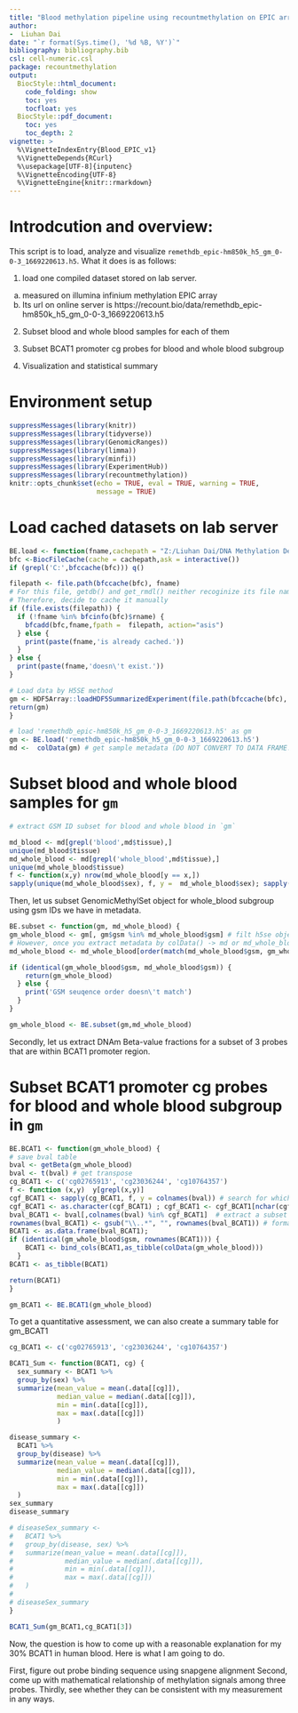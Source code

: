 ```yaml
---
title: "Blood methylation pipeline using recountmethylation on EPIC array - V0_c"
author:
-  Liuhan Dai
date: "`r format(Sys.time(), '%d %B, %Y')`"
bibliography: bibliography.bib
csl: cell-numeric.csl
package: recountmethylation
output:
  BiocStyle::html_document:
    code_folding: show
    toc: yes
    tocfloat: yes
  BiocStyle::pdf_document: 
    toc: yes
    toc_depth: 2
vignette: > 
  %\VignetteIndexEntry{Blood_EPIC_v1}
  %\VignetteDepends{RCurl}
  %\usepackage[UTF-8]{inputenc} 
  %\VignetteEncoding{UTF-8}
  %\VignetteEngine{knitr::rmarkdown}
---
```


# Introdcution and overview: 

This script is to load, analyze and visualize `remethdb_epic-hm850k_h5_gm_0-0-3_1669220613.h5`. What it does is as follows:

1. load one compiled dataset stored on lab server.
  a. measured on illumina infinium methylation EPIC array
  b. Its url on online server is 
  https://recount.bio/data/remethdb_epic-hm850k_h5_gm_0-0-3_1669220613.h5

2. Subset blood and whole blood samples for each of them

3. Subset BCAT1 promoter cg probes for blood and whole blood subgroup

4. Visualization and statistical summary

# Environment setup
```r
suppressMessages(library(knitr))
suppressMessages(library(tidyverse))
suppressMessages(library(GenomicRanges))
suppressMessages(library(limma))
suppressMessages(library(minfi))
suppressMessages(library(ExperimentHub))
suppressMessages(library(recountmethylation))
knitr::opts_chunk$set(echo = TRUE, eval = TRUE, warning = TRUE,
                      message = TRUE)
```

# Load cached datasets on lab server

```r
BE.load <- function(fname,cachepath = "Z:/Liuhan Dai/DNA Methylation Detection/20230408 figure 6d") {
bfc <-BiocFileCache(cache = cachepath,ask = interactive())
if (grepl('C:',bfccache(bfc))) q()

filepath <- file.path(bfccache(bfc), fname)
# For this file, getdb() and get_rmdl() neither recoginize its file name.
# Therefore, decide to cache it manually
if (file.exists(filepath)) {
  if (!fname %in% bfcinfo(bfc)$rname) {
    bfcadd(bfc,fname,fpath =  filepath, action="asis")
  } else {
    print(paste(fname,'is already cached.'))
  }
} else {
  print(paste(fname,'doesn\'t exist.'))
}

# Load data by H5SE method
gm <- HDF5Array::loadHDF5SummarizedExperiment(file.path(bfccache(bfc), fname))
return(gm)
}

# load 'remethdb_epic-hm850k_h5_gm_0-0-3_1669220613.h5' as gm
gm <- BE.load('remethdb_epic-hm850k_h5_gm_0-0-3_1669220613.h5')
md <-  colData(gm) # get sample metadata (DO NOT CONVERT TO DATA FRAME!!!!! using as.data.frame)
```

# Subset blood and whole blood samples for `gm`

```r
# extract GSM ID subset for blood and whole blood in `gm`

md_blood <- md[grepl('blood',md$tissue),]
unique(md_blood$tissue)
md_whole_blood <- md[grepl('whole_blood',md$tissue),]
unique(md_whole_blood$tissue)
f <- function(x,y) nrow(md_whole_blood[y == x,])
sapply(unique(md_whole_blood$sex), f, y =  md_whole_blood$sex); sapply(unique(md_whole_blood$disease), f, y =  md_whole_blood$disease)
```


Then, let us subset GenomicMethylSet object for whole_blood subgroup using gsm
IDs we have in metadata.

```r
BE.subset <- function(gm, md_whole_blood) {
gm_whole_blood <- gm[, gm$gsm %in% md_whole_blood$gsm] # filt h5se object. Here gsm and other meta data is in "column"
# However, once you extract metadata by colData() -> md or md_whole_blood where its metadata now is stored in row
md_whole_blood <- md_whole_blood[order(match(md_whole_blood$gsm, gm_whole_blood$gsm)),] # Synchronize order of md_whole_blood and gr_whole_blood by gsm sequence

if (identical(gm_whole_blood$gsm, md_whole_blood$gsm)) {
    return(gm_whole_blood)
  } else {
    print('GSM seuqence order doesn\'t match')
  }
}

gm_whole_blood <- BE.subset(gm,md_whole_blood)
```

Secondly, let us extract DNAm Beta-value fractions for a subset of 3 probes that
are within BCAT1 promoter region.

# Subset BCAT1 promoter cg probes for blood and whole blood subgroup in `gm`

```r

BE.BCAT1 <- function(gm_whole_blood) {
# save bval table
bval <- getBeta(gm_whole_blood)
bval <- t(bval) # get transpose
cg_BCAT1 <- c('cg02765913', 'cg23036244', 'cg10764357')
f <- function (x,y)  y[grepl(x,y)]
cgf_BCAT1 <- sapply(cg_BCAT1, f, y = colnames(bval)) # search for which probe for BCAT1 promoter exists in this  dataset
cgf_BCAT1 <- as.character(cgf_BCAT1) ; cgf_BCAT1 <- cgf_BCAT1[nchar(cgf_BCAT1) == 10]
bval_BCAT1 <- bval[,colnames(bval) %in% cgf_BCAT1]  # extract a subset of 3 cg probes that are within BCAT1 promoter region
rownames(bval_BCAT1) <- gsub("\\..*", "", rownames(bval_BCAT1)) # format rownames
BCAT1 <- as.data.frame(bval_BCAT1);
if (identical(gm_whole_blood$gsm, rownames(BCAT1))) {
    BCAT1 <- bind_cols(BCAT1,as_tibble(colData(gm_whole_blood)))
  }
BCAT1 <- as_tibble(BCAT1)

return(BCAT1)
}

gm_BCAT1 <- BE.BCAT1(gm_whole_blood) 
```

To get a quantitative assessment, we can also create a summary table for gm_BCAT1

```r
cg_BCAT1 <- c('cg02765913', 'cg23036244', 'cg10764357')

BCAT1_Sum <- function(BCAT1, cg) {
  sex_summary <- BCAT1 %>%
  group_by(sex) %>%
  summarize(mean_value = mean(.data[[cg]]),
            median_value = median(.data[[cg]]),
            min = min(.data[[cg]]),
            max = max(.data[[cg]])
            )

disease_summary <-
  BCAT1 %>%
  group_by(disease) %>%
  summarize(mean_value = mean(.data[[cg]]),
            median_value = median(.data[[cg]]),
            min = min(.data[[cg]]),
            max = max(.data[[cg]])
  )
sex_summary
disease_summary

# diseaseSex_summary <-
#   BCAT1 %>%
#   group_by(disease, sex) %>%
#   summarize(mean_value = mean(.data[[cg]]),
#             median_value = median(.data[[cg]]),
#             min = min(.data[[cg]]),
#             max = max(.data[[cg]])
#   )
# 
# diseaseSex_summary
}

BCAT1_Sum(gm_BCAT1,cg_BCAT1[3])

```

Now, the question is how to come up with a reasonable explanation for my 30% BCAT1 in human blood. Here is what I am going to do. 

First, figure out probe binding sequence using snapgene alignment
Second, come up with mathematical relationship of methylation signals among three probes.
Thirdly, see whether they can be consistent with my measurement in any ways.